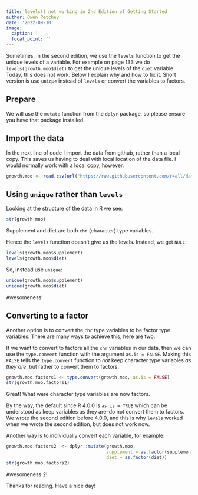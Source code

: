 ```yaml
---
title: levels() not working in 2nd Edition of Getting Started
author: Owen Petchey
date: '2022-09-10'
image:
  caption: ''
  focal_point: ''
---
```


Sometimes, in the second edition, we use the `levels` function to get the unique levels of a variable. For example on page 133 we do `levels(growth.moo$diet)` to get the unique levels of the `diet` variable. Today, this does not work. Below I explain why and how to fix it. Short version is use `unique` instead of `levels` or convert the variables to factors.

## Prepare

We will use the `mutate` function from the `dplyr` package, so please ensure you have that package installed.

## Import the data

In the next line of code I import the data from github, rather than a local copy. This saves us having to deal with local location of the data file. I would normally work with a local copy, however.

```r
growth.moo <- read.csv(url("https://raw.githubusercontent.com/r4all/datasets/master/growth.csv"))
```

## Using `unique` rather than `levels`

Looking at the structure of the data in R we see:

```r
str(growth.moo)

```

Supplement and diet are both `chr` (character) type variables.

Hence the `levels` function doesn't give us the levels. Instead, we get `NULL`:

```r
levels(growth.moo$supplement)
levels(growth.moo$diet)
```

So, instead use `unique`:

```r
unique(growth.moo$supplement)
unique(growth.moo$diet)
```

Awesomeness!

## Converting to a factor

Another option is to convert the `chr` type variables to be factor type variables. There are many ways to achieve this, here are two.

If we want to convert to factors all the `chr` variables in our data, then we can use the `type.convert` function with the argument `as.is = FALSE`. Making this `FALSE` tells the `type.convert` function to *not* keep character type variables *as they are*, but rather to convert them to factors. 

```r
growth.moo.factors1 <- type.convert(growth.moo, as.is = FALSE)
str(growth.moo.factors1)
```

Great! What were character type variables are now factors.

By the way, the default since R 4.0.0 is `as.is = TRUE` which can be understood as keep variables as they are--do not convert them to factors. We wrote the second edition before 4.0.0, and this is why `levels` worked when we wrote the second edition, but does not work now.

Another way is to individually convert each variable, for example:

```r
growth.moo.factors2  <- dplyr::mutate(growth.moo,
                                      supplement = as.factor(supplement),
                                      diet = as.factor(diet))
str(growth.moo.factors2)
```

Awesomeness 2!

Thanks for reading. Have a nice day!
